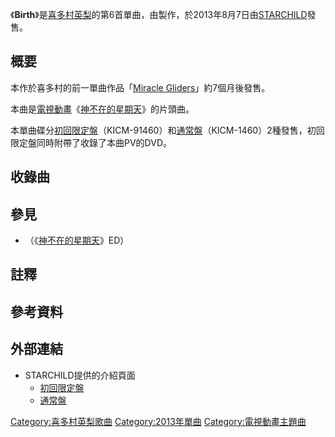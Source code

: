 {{Infobox Single
| Name            = Birth
| Artist          = [[喜多村英梨|喜多村英梨]]
| Album           =  
| A-side          =
| B-side          = Lifetime Trader
| Released        = 2013年8月7日
| Format          = [[單曲|單曲]]
| Recorded        =
| Genre           = [[J-POP|J-POP]]、[[動畫歌曲|動畫歌曲]]
| Length          = 3:59<ref name="tower">{{Cite web|date=|url=http://tower.jp/item/3257136/|title=Birth ［CD+DVD］＜初回限定盤＞|work=|author=|publisher=[[タワーレコード|タワーレコード]]|accessdate=2013-08-07|language=ja|archive-date=2014-02-02|archive-url=https://web.archive.org/web/20140202100123/http://tower.jp/item/3257136/|dead-url=no}}</ref>
| Label           = [[STARCHILD|STARCHILD]]（{{lang|ja|スターチャイルド}}）
| Writer          = {{Link-ja|山口朗彦|山口朗彦}}
| Producer        =
| Certification   =
| Chart position  = * 20位<small>（[[オリコンチャート|オリコン]]）</small><ref>{{Cite web|url=http://www.oricon.co.jp/prof/artist/336114/products/music/1027728/1/|title=Birth|work={{lang|ja|オリコン芸能事典}}|publisher=[[オリコン|オリコン]]|accessdate=2013-09-07|language=ja|archive-date=2014-03-03|archive-url=https://web.archive.org/web/20140303221951/http://www.oricon.co.jp/prof/artist/336114/products/music/1027728/1/|dead-url=no}}</ref>
* 32位<small>（[[ビルボード#Billboard_JAPANのチャート|Billboard JAPAN HOT 100]]）</small><ref>{{Cite web|url=http://www.billboard-japan.com/charts/detail?a=hot100&year=2013&month=08&day=19|title=Billboard JAPAN HOT 100 2013/08/19 付け|work=[[ビルボード|Billboard JAPAN]]|author=|publisher=[[阪神コンテンツリンク|阪神コンテンツリンク]]|accessdate=2013-09-07|language=ja|archive-date=2014-10-06|archive-url=https://web.archive.org/web/20141006134858/http://www.billboard-japan.com/charts/detail?a=hot100&year=2013&month=08&day=19|dead-url=no}}</ref> 
* 21位<small>（Billboard JAPAN Hot Singles Sales）</small><ref>{{Cite web|url=http://www.billboard-japan.com/charts/detail?a=sales&year=2013&month=08&day=19|title=Billboard JAPAN Hot Singles Sales 2013/08/19 付け|work=Billboard JAPAN|author=|publisher=阪神コンテンツリンク|accessdate=2013-09-07|language=ja|archive-date=2013-09-28|archive-url=https://web.archive.org/web/20130928000037/http://www.billboard-japan.com/charts/detail?a=sales&year=2013&month=08&day=19|dead-url=no}}</ref>
* 9位<small>（Billboard JAPAN Hot Animation）</small><ref>{{Cite web|url=http://www.billboard-japan.com/charts/detail?a=anime&year=2013&month=08&day=19|title=Billboard JAPAN Hot Animation 2013/08/19 付け|work=Billboard JAPAN|author=|publisher=阪神コンテンツリンク|accessdate=2013-09-07|language=ja|archive-date=2013-09-27|archive-url=https://web.archive.org/web/20130927194936/http://www.billboard-japan.com/charts/detail?a=anime&year=2013&month=08&day=19|dead-url=no}}</ref>
* 20位<small>（[[COUNT_DOWN_TV|CDTV]]）</small><ref name="cdtv">{{Cite web|url=http://www.tbs.co.jp/cdtv/songdb/song24613.html|title=TBS「CDTV」Birth : 喜多村英梨|work=[[TBS電視台|TBS]]『[[COUNT_DOWN_TV|CDTV]]』官方網站|publisher=TBS|accessdate=2013-09-07|language=ja|archive-date=2014-02-02|archive-url=https://web.archive.org/web/20140202185620/http://www.tbs.co.jp/cdtv/songdb/song24613.html|dead-url=no}}</ref>
| Last single     = [[Miracle_Gliders|Miracle Gliders]]<br/>（2013年）
| This single     = '''Birth'''<br/>（2013年）
| Next single     = '''掌 -show-'''<br/>（2014年）
| Misc = 
}}
《'''Birth'''》是[[喜多村英梨|喜多村英梨]]的第6首單曲{{NoteTag|由「[[Be_Starters!|Be Starters!]]」開始計算的第6作。若包含STARCHILD以前的則為第10作。}}，由{{Link-ja|山口朗彦|山口朗彦}}製作，於2013年8月7日由[[STARCHILD|STARCHILD]]發售。

== 概要 ==
本作於喜多村的前一單曲作品「[[Miracle_Gliders|Miracle Gliders]]」約7個月後發售。

本曲是[[電視動畫|電視動畫]]《[[神不在的星期天|神不在的星期天]]》的片頭曲。<!-- 同アニメが退廃的な[[中世#ヨーロッパ|中世ヨーロッパ]]を舞台としているためイントロに[[レクイエム|レクイエム]]を思わせる[[コーラス_(ポピュラー音楽)|コーラス]]が取り入れられているが、喜多村自身は今作でメインキャラクターを担当していないためディー・エンジー・ストラトミットスの心情ではなく主人公が成長する環境をイメージして歌ったという。他方レコーディングでは自身を額縁に準えた上で素の状態で臨んでいる<ref name="ani">{{Cite journal|journal=アニカン|volume=Vol.124|issue=（2013年8月号）|page=16|author=|date=2013-08-01|publisher=MG2|language=ja}}</ref>。 -->

本單曲碟分[[初回限定盤|初回限定盤]]（KICM-91460）和[[通常盤|通常盤]]（KICM-1460）2種發售，初回限定盤同時附帶了收錄了本曲PV的DVD。<!-- 

シングルの2曲目「Lifetime Trader」は、表題曲同様『神ない』をイメージした曲だが、表題曲と違い歌詞は英語詞がふんだんに使われたダーティな曲に仕上がっている。なおレコーディングでは言語を敢えて不明瞭にして歌っている<ref name="ani"/>。 -->

== 收錄曲 ==
{{tracklist
| collapsed       = 
| headline        = CD<ref name="tower"/>
| extra_column    = 編曲
| total_length    = 15:32

| all_writing     =
| all_lyrics      = 
| all_music       = 
| all_arrangements= 

| title1          = Birth
| note1           = 電視動畫《[[神不在的星期天|神不在的星期天]]》片頭曲
| writer1         = 
| lyrics1         = [[山口朗彦|山口朗彦]]
| music1          = 山口朗彦
| extra1          = 河合英嗣、菊谷知樹（ストリングスアレンジ）
| length1         = 3:59

| title2          = Lifetime Trader
| note2           = 

| writer2         = 
| lyrics2         = 河合英嗣
| music2          = {{Link-ja|山崎寬子|山崎寛子}}
| extra2          = 河合英嗣
| length2         = 3:48

| title3          = Birth -[[off_Vocal|off Vocal]] Ver.-
| note3           =
| writer3         = 

| lyrics3         = 
| music3          = 
| extra3          =
| length3         = 

| title4          = Lifetime Trader -off Vocal Ver.-
| note4           = 
| writer4         =
| lyrics4         = 
| music4          = 
| extra4          = 
| length4         = 
}}
{{tracklist
| collapsed       = 
| headline        = DVD（僅初回限定盤）
| extra_column    =
| total_length    = 

| title1          = Birth [Music Clip]
| note1           = 

| title2          = TV SPOT
| note2           = 
}}

== 參見 ==
* {{lang|ja|[[唱出永不完結的旋律。|終わらないメロディーを歌いだしました。]]}}（《[[神不在的星期天|神不在的星期天]]》ED）

== 註釋 ==
{{NoteFoot}}

== 參考資料 ==
{{Reflist}}

== 外部連結 ==
* STARCHILD提供的介紹頁面 {{ja icon}}
** [http://www.starchild.co.jp/new/KICM_91460.html 初回限定盤]{{Wayback|url=http://www.starchild.co.jp/new/KICM_91460.html |date=20130820211749 }} 
** [http://www.starchild.co.jp/new/KICM_1460.html 通常盤]{{Wayback|url=http://www.starchild.co.jp/new/KICM_1460.html |date=20130820144325 }}

[[Category:喜多村英梨歌曲|Category:喜多村英梨歌曲]]
[[Category:2013年單曲|Category:2013年單曲]]
[[Category:電視動畫主題曲|Category:電視動畫主題曲]]